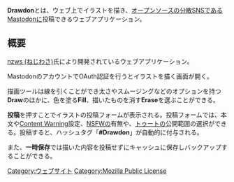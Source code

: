{{Infobox software
| Name = {{Ruby|Drawdon|ドロードン}}
<!--| Image =-->
| Developer = [[nzws (ねじわさ)]]
| SourceCode = [https://github.com/yuzulabo/Drawdon GitHub]
| Platform = Web
| ProgrammingLanguage = JavaScript
| Launch = 2018年5月7日
| License = [[Mozilla Public License]] 2.0
| Web = https://draw.nzws.me
}}'''Drawdon'''とは、ウェブ上でイラストを描き、[[オープンソース]]の[[分散SNS]]である[[Mastodon]]に投稿できるウェブアプリケーション。

== 概要 ==
[[nzws (ねじわさ)]]氏により開発されているウェブアプリケーション。

MastodonのアカウントでOAuth認証を行うとイラストを描く画面が開く。

描画ツールは線を引くことができ太さやスムージングなどのオプションを持つ'''Draw'''のほかに、色を塗る'''Fill'''、描いたものを消す'''Erase'''を選ぶことができる。

'''投稿'''を押すことでイラストの投稿フォームが表示される。投稿フォームでは、本文や[[Content Warning]]設定、[[NSFW]]の有無や、[[トゥート]]の公開範囲の選択ができる。投稿すると、ハッシュタグ「'''#Drawdon'''」が自動的に付与される。

また、'''一時保存'''では描いた内容を投稿せずにキャッシュに保存しバックアップすることができる。

[[Category:ウェブサイト]]
[[Category:Mozilla Public License]]